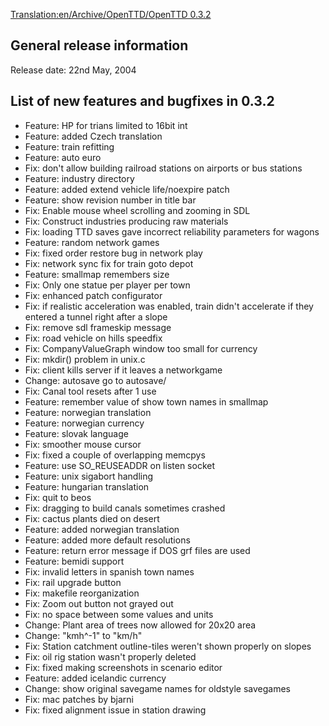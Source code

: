 [[Translation:en/Archive/OpenTTD/OpenTTD 0.3.2]]
==General release information==
Release date: 22nd May, 2004

==List of new features and bugfixes in 0.3.2==
*Feature: HP for trians limited to 16bit int
*Feature: added Czech translation
*Feature: train refitting
*Feature: auto euro
*Fix: don't allow building railroad stations on airports or bus stations
*Feature: industry directory
*Feature: added extend vehicle life/noexpire patch
*Feature: show revision number in title bar
*Fix: Enable mouse wheel scrolling and zooming in SDL
*Fix: Construct industries producing raw materials
*Fix: loading TTD saves gave incorrect reliability parameters for wagons
*Feature: random network games
*Fix: fixed order restore bug in network play
*Fix: network sync fix for train goto depot
*Feature: smallmap remembers size
*Fix: Only one statue per player per town
*Fix: enhanced patch configurator
*Fix: if realistic acceleration was enabled, train didn't accelerate if they entered a tunnel right after a slope
*Fix: remove sdl frameskip message
*Fix: road vehicle on hills speedfix
*Fix: CompanyValueGraph window too small for currency
*Fix: mkdir() problem in unix.c
*Fix: client kills server if it leaves a networkgame
*Change: autosave go to autosave/
*Fix: Canal tool resets after 1 use
*Feature: remember value of show town names in smallmap
*Feature: norwegian translation
*Feature: norwegian currency
*Feature: slovak language
*Fix: smoother mouse cursor
*Fix: fixed a couple of overlapping memcpys
*Feature: use SO_REUSEADDR on listen socket
*Feature: unix sigabort handling
*Feature: hungarian translation
*Fix: quit to beos
*Fix: dragging to build canals sometimes crashed
*Fix: cactus plants died on desert
*Feature: added norwegian translation
*Feature: added more default resolutions
*Feature: return error message if DOS grf files are used
*Feature: bemidi support
*Fix: invalid letters in spanish town names
*Fix: rail upgrade button
*Fix: makefile reorganization
*Fix: Zoom out button not grayed out
*Fix: no space between some values and units
*Change: Plant area of trees now allowed for 20x20 area
*Change: "kmh^-1" to "km/h"
*Fix: Station catchment outline-tiles weren't shown properly on slopes
*Fix: oil rig station wasn't properly deleted
*Fix: fixed making screenshots in scenario editor
*Feature: added icelandic currency
*Change: show original savegame names for oldstyle savegames
*Fix: mac patches by bjarni
*Fix: fixed alignment issue in station drawing